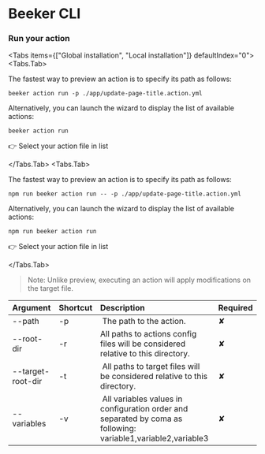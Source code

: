 
# Beeker CLI

### Run your action

<Tabs items={["Global installation", "Local installation"]} defaultIndex="0">
  <Tabs.Tab>

The fastest way to preview an action is to specify its path as follows:

```console copy
beeker action run -p ./app/update-page-title.action.yml
```

Alternatively, you can launch the wizard to display the list of available actions:

```console copy
beeker action run
```

👉 Select your action file in list

  </Tabs.Tab>
    <Tabs.Tab>

The fastest way to preview an action is to specify its path as follows:

```console copy
npm run beeker action run -- -p ./app/update-page-title.action.yml
```

Alternatively, you can launch the wizard to display the list of available actions:

```console copy
npm run beeker action run
```

👉 Select your action file in list

  </Tabs.Tab>
</Tabs>

<Steps>

</Steps>

> Note: Unlike preview, executing an action will apply modifications on the target file.

| Argument          | Shortcut | Description                                                                                                    | Required |
| :---------------- | :------- | :------------------------------------------------------------------------------------------------------------- | :------- |
| --path            | -p       |  The path to the action.                                                                                       | ✘        |
| --root-dir        | -r       | All paths to actions config files will be considered relative to this directory.                               | ✘        |
| --target-root-dir | -t       |  All paths to target files will be considered relative to this directory.                                      | ✘        |
| --variables       | -v       |  All variables values in configuration order and separated by coma as following: variable1,variable2,variable3 | ✘        |
